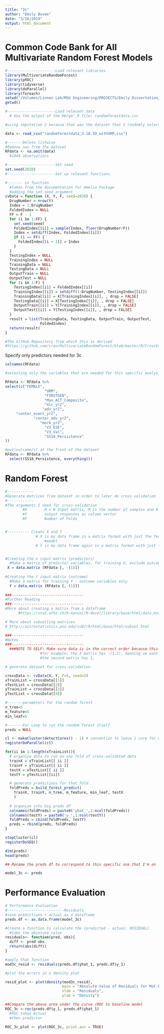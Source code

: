 ```yaml
---
title: "3c"
author: "Emily Bovee"
date: "3/26/2019"
output: html_document
---
```

# Common Code Bank for All Multivariate Random Forest Models
```r
#----------------------Load relevant libraries
library(MultivariateRandomForest)
library(pROC)
library(tidyverse)
library(doParallel)
library(foreach)
setwd("/Volumes/Linnen Lab/MSU Engineering/PROJECTS/Emily Dissertation/*May 2019 Party*")
getwd()

#----------------------Load relevant data
  # Use the output of the Merge!.R file: randomforestdata.csv

#using imputation 2 because that was the dataset that I randomly selected to use for this analysis

data <- read_csv("randomforestdata_3.18.19_withURM.csv")

#-------Delete listwise
#Remove nas from the dataset
RFdata <- na.omit(data)  
  #1044 observations

#----------------------Set seed
set.seed(2020)
#----------------------Set up relevant functions

#------- cv function
  #taken from the documentation for Amelia Package
  #adding the set.seed argument
cvData = function (X, Y, F, seed=2020) {
  DrugNumber = nrow(Y)
  Index = 1:DrugNumber
  FoldedIndex = NULL
  FF = F - 1
  for (i in 1:FF) {
    set.seed(seed)
    FoldedIndex[[i]] = sample(Index, floor(DrugNumber/F))
    Index = setdiff(Index, FoldedIndex[[i]])
    if (i == FF) {
      FoldedIndex[[i + 1]] = Index
    }
  }
  TestingIndex = NULL
  TrainingIndex = NULL
  TrainingData = NULL
  TestingData = NULL
  OutputTrain = NULL
  OutputTest = NULL
  for (i in 1:F) {
    TestingIndex[[i]] = FoldedIndex[[i]]
    TrainingIndex[[i]] = setdiff(1:DrugNumber, TestingIndex[[i]])
    TrainingData[[i]] = X[TrainingIndex[[i]], , drop = FALSE]
    TestingData[[i]] = X[TestingIndex[[i]], , drop = FALSE]
    OutputTrain[[i]] = Y[TrainingIndex[[i]], , drop = FALSE]
    OutputTest[[i]] = Y[TestingIndex[[i]], , drop = FALSE]
  }
  result = list(TrainingData, TestingData, OutputTrain, OutputTest, 
                FoldedIndex)
  return(result)
}

#The GitHub Repository from which this is derived
#https://github.com/cran/MultivariateRandomForest/blob/master/R/CrossValidation.R

```

Specify only predictors needed for 3c

```r
colnames(RFdata)

#selecting only the variables that are needed for this specific analysis

RFdata <- RFdata %>% 
select(c("FEMALE",
                  "URM",
                  "FIRSTGEN",
                  "Max_ACT_Composite",   
                  "mlc_yr2",
                 "adv_yr2",
     "center_event_yr2", 
     	     "center_adv_yr2", 
                "mock_yr2",
                  "V3_ESE",
                  "V3_Val",
                  "SS18_Persistence"
))

#put(outcome/s) at the front of the dataset
RFdata <- RFdata %>% 
  select(SS18_Persistence, everything())

```



# Random Forest

```r
#------------
#Generate matrices from dataset in order to later do cross-validation
#------------
#The arguments I need for cross-validation
        #X	      M x N Input matrix, M is the number of samples and N is the number of features
        #Y	      output responses as column vector
        #F	      Number of Folds


#---------- Create X and Y
              # X is my data frame in a matrix format with just the features / covariates for the 
                  #model
              # Y is my data frame again in a matrix format with just the dependent variables


#Creating the x input matrix (predictors)
  #Make a matrix of predictor variables, for training X, exclude outcome
 X = data.matrix (RFdata [, -(1)])
 
#Creating the Y input matrix (outcome)
  #Make a matrix for training Y - outcome variables only
  Y = data.matrix (RFdata [, (1)])
  
###--------------------------------- 
#Further Reading
###---------------------------------  
#More about creating a matrix from a dataframe
      #https://stat.ethz.ch/R-manual/R-devel/library/base/html/data.matrix.html

# More about subsetting matrices
# http://astrostatistics.psu.edu/su07/R/html/base/html/subset.html

###---------------------------------  
#Notes
###---------------------------------  
  ###NOTE TO SELF: Make sure data is in the correct order because this calls on you to ignore certain variables and it's important to know the order of the variables in order for this to make sense
                #for example: the X matrix has -(1:2), meaning we want to exclude the first two rows
                #the second matrix has 1, 
```


```r

# generate dataset for cross-validation

crossData <- cvData(X, Y, F=5, seed=3)
xTrainList = crossData[[1]]
xTestList = crossData[[2]]
yTrainList = crossData[[3]]
yTestList = crossData[[4]]

```

```r
#-------parameters for the random forest
n_tree=5
m_feature=5
min_leaf=5

#-------For Loop to run the random forest itself
preds = NULL

cl <- makeCluster(detectCores() - 1) # convention to leave 1 core for OS
registerDoParallel(cl)

for(ii in 1:length(xTrainList)){
  # organize data to run on one fold of cross-validated data
  trainX = xTrainList[[ ii ]]
  trainY = yTrainList[[ ii ]]
  testX = xTestList[[ ii ]]
  testY = yTestList[[ii]]

  # generate predictions for that fold
  foldPreds = build_forest_predict(
    trainX, trainY, n_tree, m_feature, min_leaf, testX
    )  
  
  # organize into big preds df
  colnames(foldPreds) = paste0('yhat_',1:ncol(foldPreds))
  colnames(testY) = paste0('y_',1:ncol(testY))
  foldPreds = cbind(foldPreds, testY)
  preds = rbind(preds, foldPreds)
}

stopCluster(cl)
registerDoSEQ()

dim(preds)
head(preds)

## Rename the preds df to correspond to this specific one that I'm on

model_3c <- preds
```

# Performance Evaluation
```r
# Performance Evaluation
#--------------------------Residuals
#save predictions + actual as a dataframe
preds.df <- as.data.frame(model_3c)

#Create a function to calculate the (predicted - actual: RESIDUAL)
  #take the absolute value
residuals<- function(pred, obs){
  diff <- pred-obs
  return(abs(diff))
}

#apply that function
mod3c_resid <- residuals(preds.df$yhat_1, preds.df$y_1)

#plot the errors in a density plot

resid_plot <- plot(density(mod3c_resid), 
                          main = "Absolute Value of Residuals for Mot-Persistence Model",
                          xlab = "Residuals",
                          ylab = "Density")

##Compare the above area under the curve /ROC to baseline model
ROC_3c <-roc(preds.df$y_1, preds.df$yhat_1)
  #ROC takes Actual
  #then predictor

ROC_3c_plot <- plot(ROC_3c, print.auc = TRUE)

```